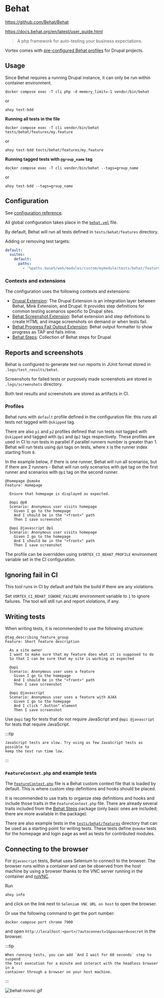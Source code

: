 # Behat

https://github.com/Behat/Behat

https://docs.behat.org/en/latest/user_guide.html

> A php framework for auto-testing your business expectations.

Vortex comes with [pre-configured Behat profiles](https://github.com/drevops/scaffold/blob/develop/behat.yml) for Drupal projects.

## Usage

Since Behat requires a running Drupal instance, it can only be run within
container environment.

```shell
docker compose exec -T cli php -d memory_limit=-1 vendor/bin/behat
```
or
```shell
ahoy test-bdd
```

**Running all tests in the file**

```shell
docker compose exec -T cli vendor/bin/behat tests/behat/features/my.feature
```
or
```shell
ahoy test-bdd tests/behat/features/my.feature
```

**Running tagged tests with `@group_name` tag**

```shell
docker compose exec -T cli vendor/bin/behat --tags=group_name
```
or
```shell
ahoy test-bdd --tags=group_name
```

## Configuration

See [configuration reference](https://docs.behat.org/en/latest/user_guide/configuration.html).

All global configuration takes place in the [`behat.yml`](https://github.com/drevops/scaffold/blob/develop/behat.yml) file.

By default, Behat will run all tests defined in `tests/behat/features` directory.

Adding or removing test targets:

```yml
default:
  suites:
    default:
      paths:
        - '%paths.base%/web/modules/custom/mymodule/tests/behat/features'
```

### Contexts and extensions

The configuration uses the following contexts and extensions:

- [Drupal Extension](https://github.com/jhedstrom/drupalextension): The Drupal Extension is an integration layer between Behat, Mink Extension, and Drupal. It provides step definitions for common testing scenarios specific to Drupal sites.
- [Behat Screenshot Extension](https://github.com/drevops/behat-screenshot): Behat extension and step definitions to create HTML and image screenshots on demand or when tests fail.
- [Behat Progress Fail Output Extension](https://github.com/drevops/behat-format-progress-fail): Behat output formatter to show progress as TAP and fails inline.
- [Behat Steps](https://github.com/drevops/behat-steps): Collection of Behat steps for Drupal

## Reports and screenshots

Behat is configured to generate test run reports in JUnit format stored in
`.logs/test_results/behat`.

Screenshots for failed tests or purposely made screenshots are stored in
`.logs/screenshots` directory.

Both test results and screenshots are stored as artifacts in CI.

### Profiles

Behat runs with `default` profile defined in the configuration file: this runs
all tests not tagged with `@skipped` tag.

There are also `p1` and `p2` profiles defined that run tests not tagged with
`@skipped` and tagged with `@p1` and `@p2` tags respectively. These profiles are
used in CI to run tests in parallel if parallel runners number is greater than 1.
Behat will run tests using `@pX` tags on tests, where `X` is the runner index
starting from `0`.

In the example below, if there is one runner, Behat will run all scenarios, but
if there are 2 runners - Behat will run only scenarios with `@p0` tag on the
first runner and scenarios with `@p1` tag on the second runner.

```gherkin
@homepage @smoke
Feature: Homepage

  Ensure that homepage is displayed as expected.

  @api @p0
  Scenario: Anonymous user visits homepage
    Given I go to the homepage
    And I should be in the "<front>" path
    Then I save screenshot

  @api @javascript @p1
  Scenario: Anonymous user visits homepage
    Given I go to the homepage
    And I should be in the "<front>" path
    Then I save screenshot
```

The profile can be overridden using `$VORTEX_CI_BEHAT_PROFILE` environment
variable set in the CI configuration.

## Ignoring fail in CI

This tool runs in CI by default and fails the build if there are any violations.

Set `VORTEX_CI_BEHAT_IGNORE_FAILURE` environment variable to `1` to ignore
failures. The tool will still run and report violations, if any.

## Writing tests

When writing tests, it is recommended to use the following structure:

```gherkin
@tag_describing_feature_group
Feature: Short feature description

  As a site owner
  I want to make sure that my feature does what it is supposed to do
  So that I can be sure that my site is working as expected

  @api
  Scenario: Anonymous user uses a feature
    Given I go to the homepage
    And I should be in the "<front>" path
    Then I save screenshot

  @api @javascript
  Scenario: Anonymous user uses a feature with AJAX
    Given I go to the homepage
    And I click ".button" element
    Then I save screenshot
```

Use `@api` tag for tests that do not require JavaScript and `@api @javascript`
for tests that require JavaScript.

:::tip

    JavaScript tests are slow. Try using as few JavaScript tests as possible to
    keep the test run time low.

:::

### `FeatureContext.php` and example tests

The [`FeatureContext.php`](https://github.com/drevops/scaffold/blob/develop/tests/behat/bootstrap/FeatureContext.php)
file is a Behat custom context file that is loaded by default. This is where
custom step definitions and hooks should be placed.

It is recommended to use traits to organize step definitions and hooks and
include those traits in the `FeatureContext.php` file. There are already
several traits included from the [Behat Steps](https://github.com/drevops/behat-steps)
package (only basic ones are included; there are more available in the package).

There are also example tests in the [`tests/behat/features`](https://github.com/drevops/scaffold/blob/develop/tests/behat/features)
directory that can be used as a starting point for writing tests. These tests
define `@smoke` tests for the homepage and login page as well as tests for
contributed modules.

## Connecting to the browser

For `@javascript` tests, Behat uses Selenium to connect to the browser. The
browser runs within a container and can be observed from the host machine by
using a browser thanks to the VNC server running in the container and [noVNC](https://novnc.com/).

Run

```shell
ahoy info
```
and click on the link next to `Selenium VNC URL on host` to open the browser.

Or use the following command to get the port number:
```shell
docker compose port chrome 7900
```
and open `http://localhost:<port>/?autoconnect=1&password=secret` in the browser.

:::tip

    When running tests, you can add `And I wait for 60 seconds` step to suspend
    the test execution for a minute and interact with the headless browser in a
    container through a browser on your host machine.

:::

![behat-novnc.gif](/img/behat-novnc.gif)
